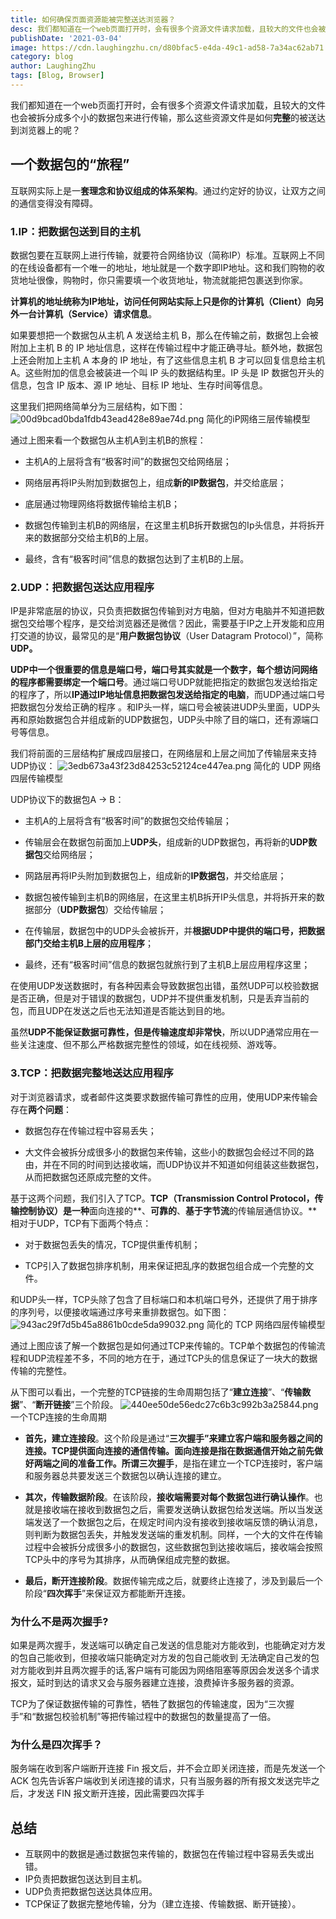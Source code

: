 ```yaml
---
title: 如何确保页面资源能被完整送达浏览器？
desc: 我们都知道在一个web页面打开时，会有很多个资源文件请求加载，且较大的文件也会被拆分成多个小的数据包来进行传输，那么这些资源文件是如何完整的被送达到浏览器上的呢？
publishDate: '2021-03-04'
image: https://cdn.laughingzhu.cn/d80bfac5-e4da-49c1-ad58-7a34ac62ab71.png
category: blog
author: LaughingZhu
tags: [Blog, Browser]
---
```


我们都知道在一个web页面打开时，会有很多个资源文件请求加载，且较大的文件也会被拆分成多个小的数据包来进行传输，那么这些资源文件是如何**完整**的被送达到浏览器上的呢？

## 一个数据包的“旅程”

互联网实际上是一**套理念和协议组成的体系架构**。通过约定好的协议，让双方之间的通信变得没有障碍。

### 1.IP：把数据包送到目的主机

数据包要在互联网上进行传输，就要符合网络协议（简称IP）标准。互联网上不同的在线设备都有一个唯一的地址，地址就是一个数字即IP地址。这和我们购物的收货地址很像，购物时，你只需要填一个收货地址，物流就能把包裹送到你家。

**计算机的地址统称为IP地址，访问任何网站实际上只是你的计算机（Client）向另外一台计算机（Service）请求信息**。

如果要想把一个数据包从主机 A 发送给主机 B，那么在传输之前，数据包上会被附加上主机 B 的 IP 地址信息，这样在传输过程中才能正确寻址。额外地，数据包上还会附加上主机 A 本身的 IP 地址，有了这些信息主机 B 才可以回复信息给主机 A。这些附加的信息会被装进一个叫 IP 头的数据结构里。IP 头是 IP 数据包开头的信息，包含 IP 版本、源 IP 地址、目标 IP 地址、生存时间等信息。

这里我们把网络简单分为三层结构，如下图：
![00d9bcad0bda1fdb43ead428e89ae74d.png](https://cdn.laughingzhu.cn/00d9bcad0bda1fdb43ead428e89ae74d.png)
简化的iP网络三层传输模型

通过上图来看一个数据包从主机A到主机B的旅程：

- 主机A的上层将含有“极客时间”的数据包交给网络层；

- 网络层再将IP头附加到数据包上，组成**新的IP数据包**，并交给底层；

- 底层通过物理网络将数据传输给主机B；

- 数据包传输到主机B的网络层，在这里主机B拆开数据包的Ip头信息，并将拆开来的数据部分交给主机B的上层。

- 最终，含有“极客时间”信息的数据包达到了主机B的上层。

### 2.UDP：把数据包送达应用程序

IP是非常底层的协议，只负责把数据包传输到对方电脑，但对方电脑并不知道把数据包交给哪个程序，是交给浏览器还是微信？因此，需要基于IP之上开发能和应用打交道的协议，最常见的是“**用户数据包协议**（User Datagram Protocol）”，简称**UDP。**

**UDP中一个很重要的信息是端口号，端口号其实就是一个数字，每个想访问网络的程序都需要绑定一个端口号**。通过端口号UDP就能把指定的数据包发送给指定的程序了，所以**IP通过IP地址信息把数据包发送给指定的电脑**，而UDP通过端口号把数据包分发给正确的程序 。和IP头一样，端口号会被装进UDP头里面，UDP头再和原始数据包合并组成新的UDP数据包，UDP头中除了目的端口，还有源端口号等信息。

我们将前面的三层结构扩展成四层接口，在网络层和上层之间加了传输层来支持UDP协议：
![3edb673a43f23d84253c52124ce447ea.png](https://cdn.laughingzhu.cn/3edb673a43f23d84253c52124ce447ea.png)
简化的 UDP 网络四层传输模型

UDP协议下的数据包A -> B：

- 主机A的上层将含有“极客时间”的数据包交给传输层；

- 传输层会在数据包前面加上**UDP头**，组成新的UDP数据包，再将新的**UDP数据包**交给网络层；

- 网路层再将IP头附加到数据包上，组成新的**IP数据包**，并交给底层；

- 数据包被传输到主机B的网络层，在这里主机B拆开IP头信息，并将拆开来的数据部分（**UDP数据包**）交给传输层；

- 在传输层，数据包中的UDP头会被拆开，并**根据UDP中提供的端口号，把数据部门交给主机B上层的应用程序**；

- 最终，还有“极客时间”信息的数据包就旅行到了主机B上层应用程序这里；

在使用UDP发送数据时，有各种因素会导致数据包出错，虽然UDP可以校验数据是否正确，但是对于错误的数据包，UDP并不提供重发机制，只是丢弃当前的包，而且UDP在发送之后也无法知道是否能达到目的地。

虽然**UDP不能保证数据可靠性，但是传输速度却非常快**，所以UDP通常应用在一些关注速度、但不那么严格数据完整性的领域，如在线视频、游戏等。

### 3.TCP：把数据完整地送达应用程序

对于浏览器请求，或者邮件这类要求数据传输可靠性的应用，使用UDP来传输会存在**两个问题**：

- 数据包存在传输过程中容易丢失；

- 大文件会被拆分成很多小的数据包来传输，这些小的数据包会经过不同的路由，并在不同的时间到达接收端，而UDP协议并不知道如何组装这些数据包，从而把数据包还原成完整的文件。

基于这两个问题，我们引入了TCP。**TCP（Transmission Control Protocol，传输控制协议）是一种**面向连接的**、**可靠的**、**基于字节流**的传输层通信协议。**相对于UDP，TCP有下面两个特点：

- 对于数据包丢失的情况，TCP提供重传机制；

- TCP引入了数据包排序机制，用来保证把乱序的数据包组合成一个完整的文件。

和UDP头一样，TCP头除了包含了目标端口和本机端口号外，还提供了用于排序的序列号，以便接收端通过序号来重排数据包。如下图：
![943ac29f7d5b45a8861b0cde5da99032.png](https://cdn.laughingzhu.cn/943ac29f7d5b45a8861b0cde5da99032.png)
简化的 TCP 网络四层传输模型

通过上图应该了解一个数据包是如何通过TCP来传输的。TCP单个数据包的传输流程和UDP流程差不多，不同的地方在于，通过TCP头的信息保证了一块大的数据传输的完整性。

从下图可以看出，一个完整的TCP链接的生命周期包括了“**建立连接**”、“**传输数据**”、“**断开链接**”三个阶段。
![440ee50de56edc27c6b3c992b3a25844.png](https://cdn.laughingzhu.cn/440ee50de56edc27c6b3c992b3a25844.png)一个TCP连接的生命周期

- **首先，建立连接段**。这个阶段是通过“**三次握手”**来建立客户端和服务器之间的连接。TCP提供面向连接的通信传输。**面向连接**是指在数据通信开始之前先做好两端之间的准备工作。所谓**三次握手**，是指在建立一个TCP连接时，客户端和服务器总共要发送三个数据包以确认连接的建立。

- **其次，传输数据阶段**。在该阶段，**接收端需要对每个数据包进行确认操作**。也就是接收端在接收到数据包之后，需要发送确认数据包给发送端。所以当发送端发送了一个数据包之后，在规定时间内没有接收到接收端反馈的确认消息，则判断为数据包丢失，并触发发送端的重发机制。同样，一个大的文件在传输过程中会被拆分成很多小的数据包，这些数据包到达接收端后，接收端会按照TCP头中的序号为其排序，从而确保组成完整的数据。

- **最后，断开连接阶段**。数据传输完成之后，就要终止连接了，涉及到最后一个阶段“**四次挥手**”来保证双方都能断开连接。

### 为什么不是两次握手?

如果是两次握手，发送端可以确定自己发送的信息能对方能收到，也能确定对方发的包自己能收到，但接收端只能确定对方发的包自己能收到 无法确定自己发的包对方能收到并且两次握手的话,客户端有可能因为网络阻塞等原因会发送多个请求报文，延时到达的请求又会与服务器建立连接，浪费掉许多服务器的资源。

TCP为了保证数据传输的可靠性，牺牲了数据包的传输速度，因为“三次握手”和“数据包校验机制”等把传输过程中的数据包的数量提高了一倍。

### 为什么是四次挥手？

服务端在收到客户端断开连接 Fin 报文后，并不会立即关闭连接，而是先发送一个 ACK 包先告诉客户端收到关闭连接的请求，只有当服务器的所有报文发送完毕之后，才发送 FIN 报文断开连接，因此需要四次挥手

## 总结

- 互联网中的数据是通过数据包来传输的，数据包在传输过程中容易丢失或出错。
- IP负责把数据包送达到目主机。
- UDP负责把数据包送达具体应用。
- TCP保证了数据完整地传输，分为（建立连接、传输数据、断开链接）。

